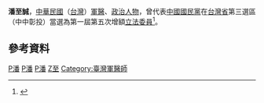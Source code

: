 {{Infobox_officeholder
| name = 潘至誠
| image name =
| width = 
| now = 政治人物
| period = 
| Sex = 男 
| Native place = 
| date of birth = 
| party = {{Kmt|19px}}
| place of birth = {{TWN}}
| nationality = {{ROC}}
| educate = 
*國防醫學院醫學系畢業
*空軍航空醫學訓練班結業
| past = 
*台中空軍醫院耳鼻喉科主任
*空軍第三醫務中隊中隊長
*台中縣醫師公會理事長
*台中縣黃復興黨部第一區黨部常委
*台中縣黨部第一黨部委員
*第一屆第五次增額立法委員<br><span style="color: blue;">(1987年-1990年)</span>
}}
'''潘至誠'''，[[中華民國|中華民國]]（[[台灣|台灣]]）[[軍醫|軍醫]]、[[政治人物|政治人物]]，曾代表[[中國國民黨|中國國民黨]]在[[台灣省|台灣省]]第三選區（中中彰投）當選為第一屆第五次增額[[立法委員|立法委員]]<ref>{{Cite web |url=http://npl.ly.gov.tw/do/www/commissionerInfo?id=391&expireBack=01&expire=01&act=exp&keyword=&orderBy=name&nameOrder=true&eleDisOrder=false |title=立法院國會圖書館 第１屆立法委員個人資料 潘至誠 |access-date=2008-07-30 |archive-date=2016-03-04 |archive-url=https://web.archive.org/web/20160304091910/http://npl.ly.gov.tw/do/www/commissionerInfo?id=391&expireBack=01&expire=01&act=exp&keyword=&orderBy=name&nameOrder=true&eleDisOrder=false |dead-url=no }}</ref>。

==參考資料==
<div class="references-small">
<references />
</div>
[[Category:國防醫學院校友|P潘]]
[[Category:第一屆立法院第五次增額立法委員|P潘]]
[[Category:中國國民黨黨員|P潘]]
[[Category:潘姓|Z至]]
[[Category:臺灣軍醫師|Category:臺灣軍醫師]]